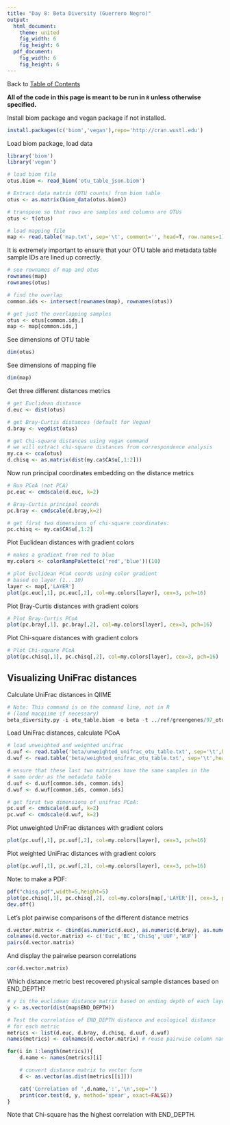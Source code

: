 ```yaml
---
title: "Day 8: Beta Diversity (Guerrero Negro)"
output:
  html_document:
    theme: united
    fig_width: 6
    fig_height: 6
  pdf_document:
    fig_width: 6
    fig_height: 6
---
```

Back to [Table of Contents](../../doc/index.html)  

**All of the code in this page is meant to be run in ```R``` unless otherwise specified.**

Install biom package and vegan package if not installed.
```r
install.packages(c('biom','vegan'),repo='http://cran.wustl.edu')
```

Load biom package, load data
```r
library('biom')
library('vegan')

# load biom file
otus.biom <- read_biom('otu_table_json.biom')

# Extract data matrix (OTU counts) from biom table
otus <- as.matrix(biom_data(otus.biom))

# transpose so that rows are samples and columns are OTUs
otus <- t(otus)

# load mapping file
map <- read.table('map.txt', sep='\t', comment='', head=T, row.names=1)
```

It is extremely important to ensure that your OTU table and metadata table sample IDs are lined up correctly.
```r
# see rownames of map and otus
rownames(map)
rownames(otus)

# find the overlap
common.ids <- intersect(rownames(map), rownames(otus))

# get just the overlapping samples
otus <- otus[common.ids,]
map <- map[common.ids,]
```

See dimensions of OTU table
```r
dim(otus)
```

See dimensions of mapping file
```r
dim(map)
```


Get three different distances metrics
```r

# get Euclidean distance
d.euc <- dist(otus)

# get Bray-Curtis distances (default for Vegan)
d.bray <- vegdist(otus)

# get Chi-square distances using vegan command
# we will extract chi-square distances from correspondence analysis
my.ca <- cca(otus)
d.chisq <- as.matrix(dist(my.ca$CA$u[,1:2]))

```

Now run principal coordinates embedding on the distance metrics
```r

# Run PCoA (not PCA)
pc.euc <- cmdscale(d.euc, k=2)

# Bray-Curtis principal coords
pc.bray <- cmdscale(d.bray,k=2)

# get first two dimensions of chi-square coordinates:
pc.chisq <- my.ca$CA$u[,1:2]
```

Plot Euclidean distances with gradient colors
```r
# makes a gradient from red to blue
my.colors <- colorRampPalette(c('red','blue'))(10)

# plot Euclidean PCoA coords using color gradient
# based on layer (1...10)
layer <- map[,'LAYER']
plot(pc.euc[,1], pc.euc[,2], col=my.colors[layer], cex=3, pch=16)
```

Plot Bray-Curtis distances with gradient colors
```r

# Plot Bray-Curtis PCoA
plot(pc.bray[,1], pc.bray[,2], col=my.colors[layer], cex=3, pch=16)
```

Plot Chi-square distances with gradient colors
```r

# Plot Chi-square PCoA
plot(pc.chisq[,1], pc.chisq[,2], col=my.colors[layer], cex=3, pch=16)
```

## Visualizing UniFrac distances
Calculate UniFrac distances in QIIME  
```r
# Note: This command is on the command line, not in R
# (load macqiime if necessary)
beta_diversity.py -i otu_table.biom -o beta -t ../ref/greengenes/97_otus.tree
```


Load UniFrac distances, calculate PCoA
```r
# load unweighted and weighted unifrac
d.uuf <- read.table('beta/unweighted_unifrac_otu_table.txt', sep='\t',head=T,row=1)
d.wuf <- read.table('beta/weighted_unifrac_otu_table.txt', sep='\t',head=T,row=1)

# ensure that these last two matrices have the same samples in the 
# same order as the metadata table
d.uuf <- d.uuf[common.ids, common.ids]
d.wuf <- d.wuf[common.ids, common.ids]

# get first two dimensions of unifrac PCoA:
pc.uuf <- cmdscale(d.uuf, k=2)
pc.wuf <- cmdscale(d.wuf, k=2)
```

Plot unweighted UniFrac distances with gradient colors
```r

plot(pc.uuf[,1], pc.uuf[,2], col=my.colors[layer], cex=3, pch=16)
```

Plot weighted UniFrac distances with gradient colors
```r

plot(pc.wuf[,1], pc.wuf[,2], col=my.colors[layer], cex=3, pch=16)
```

Note: to make a PDF:
```r
pdf("chisq.pdf",width=5,height=5)
plot(pc.chisq[,1], pc.chisq[,2], col=my.colors[map[,'LAYER']], cex=3, pch=16)
dev.off()
```

Let's plot pairwise comparisons of the different distance metrics
```r
d.vector.matrix <- cbind(as.numeric(d.euc), as.numeric(d.bray), as.numeric(as.dist(d.chisq)), as.numeric(as.dist(as.matrix(d.uuf))), as.numeric(as.dist(as.matrix(d.wuf))))
colnames(d.vector.matrix) <- c('Euc','BC','ChiSq','UUF','WUF')
pairs(d.vector.matrix)
```

And display the pairwise pearson correlations
```r
cor(d.vector.matrix)
```

Which distance metric best recovered physical sample distances based on END_DEPTH?
```R

# y is the euclidean distance matrix based on ending depth of each layer
y <- as.vector(dist(map$END_DEPTH))

# Test the correlation of END_DEPTH distance and ecological distance
# for each metric
metrics <- list(d.euc, d.bray, d.chisq, d.uuf, d.wuf)
names(metrics) <- colnames(d.vector.matrix) # reuse pairwise column names

for(i in 1:length(metrics)){
    d.name <- names(metrics)[i]

    # convert distance matrix to vector form
    d <- as.vector(as.dist(metrics[[i]]))

    cat('Correlation of ',d.name,':','\n',sep='')
    print(cor.test(d, y, method='spear', exact=FALSE))
}
```

Note that Chi-square has the highest correlation with END_DEPTH.